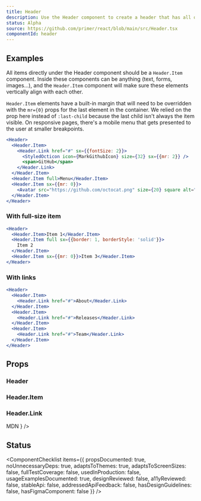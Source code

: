 ```yaml
---
title: Header
description: Use the Header component to create a header that has all of its items aligned vertically with consistent horizontal spacing
status: Alpha
source: https://github.com/primer/react/blob/main/src/Header.tsx
componentId: header
---
```


## Examples

All items directly under the Header component should be a `Header.Item` component. Inside these components can be anything (text, forms, images...), and the `Header.Item` component will make sure these elements vertically align with each other.

`Header.Item` elements have a built-in margin that will need to be overridden with the `mr={0}` props for the last element in the container. We relied on the prop here instead of `:last-child` because the last child isn't always the item visible. On responsive pages, there's a mobile menu that gets presented to the user at smaller breakpoints.

```jsx live
<Header>
  <Header.Item>
    <Header.Link href="#" sx={{fontSize: 2}}>
      <StyledOcticon icon={MarkGithubIcon} size={32} sx={{mr: 2}} />
      <span>GitHub</span>
    </Header.Link>
  </Header.Item>
  <Header.Item full>Menu</Header.Item>
  <Header.Item sx={{mr: 0}}>
    <Avatar src="https://github.com/octocat.png" size={20} square alt="@octocat" />
  </Header.Item>
</Header>
```

### With full-size item

```jsx live
<Header>
  <Header.Item>Item 1</Header.Item>
  <Header.Item full sx={{border: 1, borderStyle: 'solid'}}>
    Item 2
  </Header.Item>
  <Header.Item sx={{mr: 0}}>Item 3</Header.Item>
</Header>
```

### With links

```jsx live
<Header>
  <Header.Item>
    <Header.Link href="#">About</Header.Link>
  </Header.Item>
  <Header.Item>
    <Header.Link href="#">Releases</Header.Link>
  </Header.Item>
  <Header.Item>
    <Header.Link href="#">Team</Header.Link>
  </Header.Item>
</Header>
```

## Props

### Header

<PropsTable>
  <PropsTableSxRow />
</PropsTable>

### Header.Item

<PropsTable>
  <PropsTableRow name="full" type="string" description="Stretches item to fill the available space" />
  <PropsTableSxRow />
</PropsTable>

### Header.Link

<PropsTable>
  <PropsTableRow name="href" type="string" description="URL to be used for the Link" />
  <PropsTableBasePropRows
    elementType="a"
    passthroughPropsLink={
      <Link href="https://developer.mozilla.org/en-US/docs/Web/HTML/Element/a#attributes">MDN</Link>
    }
  />
</PropsTable>

## Status

<ComponentChecklist
  items={{
    propsDocumented: true,
    noUnnecessaryDeps: true,
    adaptsToThemes: true,
    adaptsToScreenSizes: false,
    fullTestCoverage: false,
    usedInProduction: false,
    usageExamplesDocumented: true,
    designReviewed: false,
    a11yReviewed: false,
    stableApi: false,
    addressedApiFeedback: false,
    hasDesignGuidelines: false,
    hasFigmaComponent: false
  }}
/>
